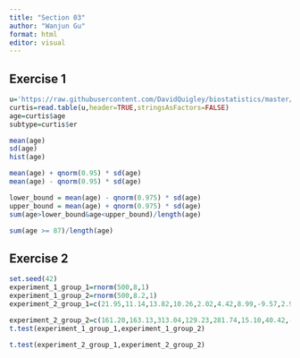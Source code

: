 ```yaml
---
title: "Section 03"
author: "Wanjun Gu"
format: html
editor: visual
---
```


## Exercise 1

```r
u='https://raw.githubusercontent.com/DavidQuigley/biostatistics/master/data/metabric.txt'
curtis=read.table(u,header=TRUE,stringsAsFactors=FALSE)
age=curtis$age
subtype=curtis$er
```

```r
mean(age)
sd(age)
hist(age)
```

```r
mean(age) + qnorm(0.95) * sd(age)
mean(age) - qnorm(0.95) * sd(age)
```

```r
lower_bound = mean(age) - qnorm(0.975) * sd(age)
upper_bound = mean(age) + qnorm(0.975) * sd(age)
sum(age>lower_bound&age<upper_bound)/length(age)
```

```r
sum(age >= 87)/length(age)
```

## Exercise 2

```r
set.seed(42)
experiment_1_group_1=rnorm(500,8,1)
experiment_1_group_2=rnorm(500,8.2,1)
experiment_2_group_1=c(21.95,11.14,13.82,10.26,2.02,4.42,8.99,-9.57,2.91,12.79)

experiment_2_group_2=c(161.20,163.13,313.04,129.23,281.74,15.10,40.42,-17.63,210.9,173.20)
t.test(experiment_1_group_1,experiment_1_group_2)
```

```r
t.test(experiment_2_group_1,experiment_2_group_2)
```
